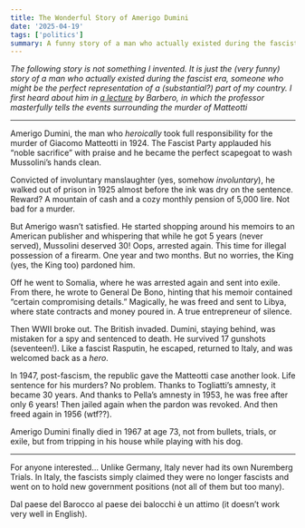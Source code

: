 ```yaml
---
title: The Wonderful Story of Amerigo Dumini
date: '2025-04-19'
tags: ['politics']
summary: A funny story of a man who actually existed during the fascist era.
---
```


*The following story is not something I invented. It is just the (very funny) story of a man who actually existed during the fascist era, someone who might be the perfect representation of a (substantial?) part of my country. I first heard about him in [a lecture](https://www.youtube.com/watch?v=Qx7YMSKSS0o) by Barbero, in which the professor masterfully tells the events surrounding the murder of Matteotti*

___

Amerigo Dumini, the man who _heroically_ took full responsibility for the murder of Giacomo Matteotti in 1924. The Fascist Party applauded his “noble sacrifice” with praise and he became the perfect scapegoat to wash Mussolini’s hands clean.

Convicted of involuntary manslaughter (yes, somehow _involuntary_), he walked out of prison in 1925 almost before the ink was dry on the sentence. Reward? A mountain of cash and a cozy monthly pension of 5,000 lire. Not bad for a murder.

But Amerigo wasn’t satisfied. He started shopping around his memoirs to an American publisher and whispering that while he got 5 years (never served), Mussolini deserved 30! Oops, arrested again. This time for illegal possession of a firearm. One year and two months. But no worries, the King (yes, the King too) pardoned him.

Off he went to Somalia, where he was arrested again and sent into exile. From there, he wrote to General De Bono, hinting that his memoir contained “certain compromising details.” Magically, he was freed and sent to Libya, where state contracts and money poured in. A true entrepreneur of silence.

Then WWII broke out. The British invaded. Dumini, staying behind, was mistaken for a spy and sentenced to death. He survived 17 gunshots (seventeen!). Like a fascist Rasputin, he escaped, returned to Italy, and was welcomed back as a _hero_.

In 1947, post-fascism, the republic gave the Matteotti case another look. Life sentence for his murders? No problem. Thanks to Togliatti’s amnesty, it became 30 years. And thanks to Pella’s amnesty in 1953, he was free after only 6 years! Then jailed again when the pardon was revoked. And then freed again in 1956 (wtf??).

Amerigo Dumini finally died in 1967 at age 73, not from bullets, trials, or exile, but from tripping in his house while playing with his dog.

___

For anyone interested… Unlike Germany, Italy never had its own Nuremberg Trials. In Italy, the fascists simply claimed they were no longer fascists and went on to hold new government positions (not all of them but too many).

Dal paese del Barocco al paese dei balocchi è un attimo (it doesn’t work very well in English).
